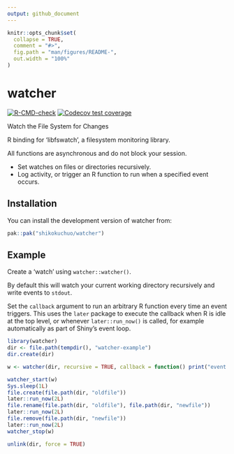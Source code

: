 ```yaml
---
output: github_document
---
```


<!-- README.md is generated from README.Rmd. Please edit that file -->

```r
knitr::opts_chunk$set(
  collapse = TRUE,
  comment = "#>",
  fig.path = "man/figures/README-",
  out.width = "100%"
)
```

# watcher

<!-- badges: start -->
[![R-CMD-check](https://github.com/shikokuchuo/watcher/actions/workflows/R-CMD-check.yaml/badge.svg)](https://github.com/shikokuchuo/watcher/actions/workflows/R-CMD-check.yaml)
[![Codecov test coverage](https://codecov.io/gh/shikokuchuo/watcher/graph/badge.svg)](https://app.codecov.io/gh/shikokuchuo/watcher)
<!-- badges: end -->

Watch the File System for Changes

R binding for 'libfswatch', a filesystem monitoring library.

All functions are asynchronous and do not block your session.

- Set watches on files or directories recursively.
- Log activity, or trigger an R function to run when a specified event occurs.

## Installation

You can install the development version of watcher from:

``` r
pak::pak("shikokuchuo/watcher")
```

## Example

Create a 'watch' using `watcher::watcher()`.

By default this will watch your current working directory recursively and write events to `stdout`.

Set the `callback` argument to run an arbitrary R function every time an event triggers. This uses the `later` package to execute the callback when R is idle at the top level, or whenever `later::run_now()` is called, for example automatically as part of Shiny's event loop.

```r
library(watcher)
dir <- file.path(tempdir(), "watcher-example")
dir.create(dir)

w <- watcher(dir, recursive = TRUE, callback = function() print("event triggered"))

watcher_start(w)
Sys.sleep(1L)
file.create(file.path(dir, "oldfile"))
later::run_now(2L)
file.rename(file.path(dir, "oldfile"), file.path(dir, "newfile"))
later::run_now(2L)
file.remove(file.path(dir, "newfile"))
later::run_now(2L)
watcher_stop(w)

unlink(dir, force = TRUE)
```

